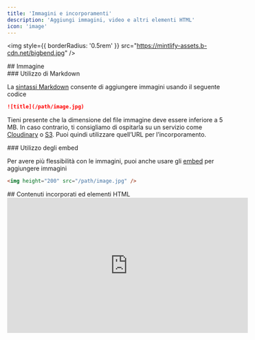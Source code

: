```yaml
---
title: 'Immagini e incorporamenti'
description: 'Aggiungi immagini, video e altri elementi HTML'
icon: 'image'
---
```


<img style={{ borderRadius: '0.5rem' }} src="https://mintlify-assets.b-cdn.net/bigbend.jpg" />

<div id="image">
  ## Immagine
</div>

<div id="using-markdown">
  ### Utilizzo di Markdown
</div>

La [sintassi Markdown](https://www.markdownguide.org/basic-syntax/#images) consente di aggiungere immagini usando il seguente codice

```md
![title](/path/image.jpg)
```

Tieni presente che la dimensione del file immagine deve essere inferiore a 5 MB. In caso contrario, ti consigliamo di ospitarla su un servizio come [Cloudinary](https://cloudinary.com/) o [S3](https://aws.amazon.com/s3/). Puoi quindi utilizzare quell’URL per l’incorporamento.

<div id="using-embeds">
  ### Utilizzo degli embed
</div>

Per avere più flessibilità con le immagini, puoi anche usare gli [embed](/it/writing-content/embed) per aggiungere immagini

```html
<img height="200" src="/path/image.jpg" />
```

<div id="embeds-and-html-elements">
  ## Contenuti incorporati ed elementi HTML
</div>

<iframe width="560" height="315" src="https://www.youtube.com/embed/4KzFe50RQkQ" title="YouTube video player" frameBorder="0" allow="accelerometer; autoplay; clipboard-write; encrypted-media; gyroscope; picture-in-picture" allowFullScreen style={{ width: '100%', borderRadius: '0.5rem' }} />

<br />

<Tip>
  Mintlify supporta i [tag HTML nel Markdown](https://www.markdownguide.org/basic-syntax/#html). Questo è utile se preferisci i tag HTML alla sintassi Markdown e ti consente di creare documentazione con flessibilità pressoché illimitata.
</Tip>

<div id="iframes">
  ### iFrames
</div>

Carica un’altra pagina HTML all’interno del documento. Usato principalmente per incorporare video.

```html
<iframe src="https://www.youtube.com/embed/4KzFe50RQkQ"> </iframe>
```
